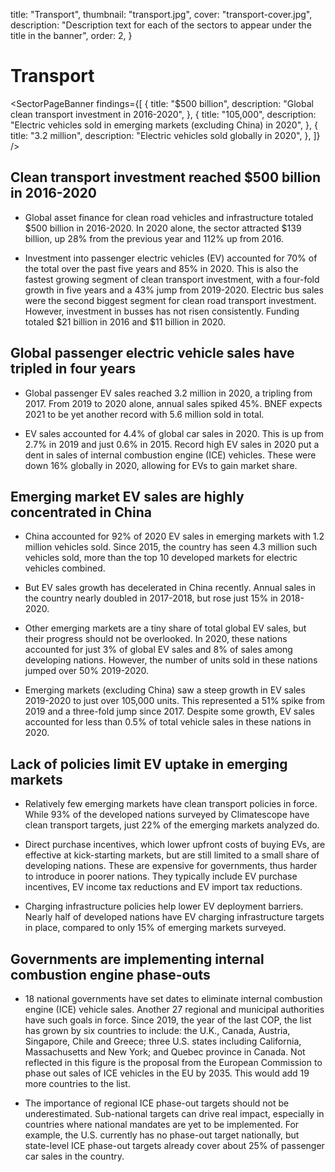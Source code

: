
  title: "Transport",
  thumbnail: "transport.jpg",
  cover: "transport-cover.jpg",
  description: "Description text for each of the sectors to appear under the title in the banner",
  order: 2,
}



# Transport

<SectorPageBanner
  findings={[
    {
      title: "$500 billion",
      description: "Global clean transport investment in 2016-2020",
    },
    {
      title: "105,000",
      description: "Electric vehicles sold in emerging markets (excluding China) in 2020",
    },
    {
      title: "3.2 million",
      description: "Electric vehicles sold globally in 2020",
    },
  ]}
/>

## Clean transport investment reached $500 billion in 2016-2020

* Global asset finance for clean road vehicles and infrastructure totaled $500 billion in 2016-2020. In 2020 alone, the sector attracted $139 billion, up 28% from the previous year and 112% up from 2016.

* Investment into passenger electric vehicles (EV) accounted for 70% of the total over the past five years and 85% in 2020. This is also the fastest growing segment of clean transport investment, with a four-fold growth in five years and a 43% jump from 2019-2020. Electric bus sales were the second biggest segment for clean road transport investment. However, investment in busses has not risen consistently. Funding totaled $21 billion in 2016 and $11 billion in 2020.

## Global passenger electric vehicle sales have tripled in four years

* Global passenger EV sales reached 3.2 million in 2020, a tripling from 2017. From 2019 to 2020 alone, annual sales spiked 45%. BNEF expects 2021 to be yet another record with 5.6 million sold in total.

* EV sales accounted for 4.4% of global car sales in 2020. This is up from 2.7% in 2019 and just 0.6% in 2015. Record high EV sales in 2020 put a dent in sales of internal combustion engine (ICE) vehicles. These were down 16% globally in 2020, allowing for EVs to gain market share.

## Emerging market EV sales are highly concentrated in China

* China accounted for 92% of 2020 EV sales in emerging markets with 1.2 million vehicles sold. Since 2015, the country has seen 4.3 million such vehicles sold, more than the top 10 developed markets for electric vehicles combined.

* But EV sales growth has decelerated in China recently. Annual sales in the country nearly doubled in 2017-2018, but rose just 15% in 2018-2020.

* Other emerging markets are a tiny share of total global EV sales, but their progress should not be overlooked. In 2020, these nations accounted for just 3% of global EV sales and 8% of sales among developing nations. However, the number of units sold in these nations jumped over 50% 2019-2020.

* Emerging markets (excluding China) saw a steep growth in EV sales 2019-2020 to just over 105,000 units. This represented a 51% spike from 2019 and a three-fold jump since 2017. Despite some growth, EV sales accounted for less than 0.5% of total vehicle sales in these nations in 2020.

## Lack of policies limit EV uptake in emerging markets

* Relatively few emerging markets have clean transport policies in force. While 93% of the developed nations surveyed by Climatescope have clean transport targets, just 22% of the emerging markets analyzed do.

 * Direct purchase incentives, which lower upfront costs of buying EVs, are effective at kick-starting markets, but are still limited to a small share of developing nations. These are expensive for governments, thus harder to introduce in poorer nations. They typically include EV purchase incentives, EV income tax reductions and EV import tax reductions.

* Charging infrastructure policies help lower EV deployment barriers. Nearly half of developed nations have EV charging infrastructure targets in place, compared to only 15% of emerging markets surveyed.

## Governments are implementing internal combustion engine phase-outs

* 18 national governments have set dates to eliminate internal combustion engine (ICE) vehicle sales. Another 27 regional and municipal authorities have such goals in force. Since 2019, the year of the last COP, the list has grown by six countries to include: the U.K., Canada, Austria, Singapore, Chile and Greece; three U.S. states including California, Massachusetts and New York; and Quebec province in Canada. Not reflected in this figure is the proposal from the European Commission to phase out sales of ICE vehicles in the EU by 2035. This would add 19 more countries to the list.

* The importance of regional ICE phase-out targets should not be underestimated. Sub-national targets can drive real impact, especially in countries where national mandates are yet to be implemented. For example, the U.S. currently has no phase-out target nationally, but state-level ICE phase-out targets already cover about 25% of passenger car sales in the country. 
